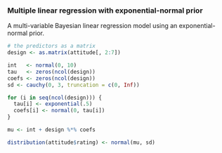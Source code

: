 ### Multiple linear regression with exponential-normal prior

A multi-variable Bayesian linear regression model using an exponential-normal prior.

```r
# the predictors as a matrix
design <- as.matrix(attitude[, 2:7])

int   <- normal(0, 10)
tau   <- zeros(ncol(design))
coefs <- zeros(ncol(design))
sd <- cauchy(0, 3, truncation = c(0, Inf))

for (i in seq(ncol(design))) {
  tau[i] <- exponential(.5) 
  coefs[i] <- normal(0, tau[i])
}

mu <- int + design %*% coefs

distribution(attitude$rating) <- normal(mu, sd)
```
